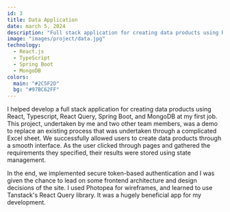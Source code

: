 ---
id: 3
title: Data Application
date: march 5, 2024
description: "Full stack application for creating data products using React, Typescript, React Query, Spring Boot, and MongoDB"
image: "images/project/data.jpg"
technology:
  - React.js
  - TypeScript
  - Spring Boot
  - MongoDB
colors:
  main: "#2C5F2D"
  bg: "#97BC62FF"
---

I helped develop a full stack application for creating data products using React, Typescript, React Query, Spring Boot, and MongoDB at my first job. This project, undertaken by me and two other team members, was a demo to replace an existing process that was undertaken through a complicated Excel sheet. We successfully allowed users to create data products through a smooth interface. As the user clicked through pages and gathered the requirements they specified, their results were stored using state management.

In the end, we implemented secure token-based authentication and I was given the chance to lead on some frontend architecture and design decisions of the site. I used Photopea for wireframes, and learned to use Tanstack's React Query library. It was a hugely beneficial app for my development.
